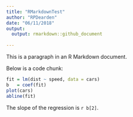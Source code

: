 ```yaml
---
title: "RMarkdownTest"
author: "RPDearden"
date: "06/11/2018"
output:
  output: rmarkdown::github_document
    
---
```

This is a paragraph in an R Markdown document.

Below is a code chunk:

```r
fit = lm(dist ~ speed, data = cars)
b   = coef(fit)
plot(cars)
abline(fit)
```

The slope of the regression is `r b[2]`.